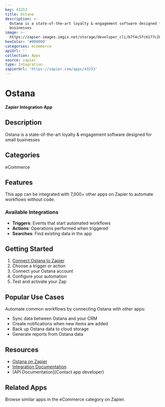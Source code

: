 ```yaml
---
key: 43253
title: Ostana
description: >-
  Ostana is a state-of-the-art loyalty & engagement software designed for small
  businesses
image: >-
  https://zapier-images.imgix.net/storage/developer_cli/b7f4c5fc6177c205a6b0f7708f6a5680_3.png?auto=format%2Ccompress&ixlib=python-3.0.0&q=50
hexColor: '#000000'
categories: eCommerce
apiUrl: ''
collection: Apps
source: zapier
type: Integration
zapierUrl: 'https://zapier.com/apps/43253'
---
```

# Ostana

**Zapier Integration App**

## Description

Ostana is a state-of-the-art loyalty & engagement software designed for small businesses

## Categories

eCommerce

## Features

This app can be integrated with 7,000+ other apps on Zapier to automate workflows without code.

### Available Integrations

- **Triggers**: Events that start automated workflows
- **Actions**: Operations performed when triggered
- **Searches**: Find existing data in the app

## Getting Started

1. [Connect Ostana to Zapier](https://zapier.com/apps/43253)
2. Choose a trigger or action
3. Connect your Ostana account
4. Configure your automation
5. Test and activate your Zap

## Popular Use Cases

Automate common workflows by connecting Ostana with other apps:

- Sync data between Ostana and your CRM
- Create notifications when new items are added
- Back up Ostana data to cloud storage
- Generate reports from Ostana data

## Resources

- [Ostana on Zapier](https://zapier.com/apps/43253)
- [Integration Documentation](https://zapier.com/apps/43253/integrations)
- [API Documentation](Contact app developer)

## Related Apps

Browse similar apps in the eCommerce category on Zapier.

